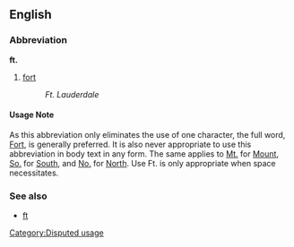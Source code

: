 ==English==
===Abbreviation===
'''ft.'''

#[[fort]]
#:''Ft. Lauderdale''

====Usage Note====
As this abbreviation only eliminates the use of one character, the full word, [[Fort]], is generally preferred.  It is also never appropriate to use this abbreviation in body text in any form.  The same applies to [[Mt.]] for [[Mount]], [[So.]] for [[South]], and [[No.]] for [[North]].  Use Ft. is only appropriate when space necessitates.

[[Category:Disputed usage]]

===See also===
*[[ft]]